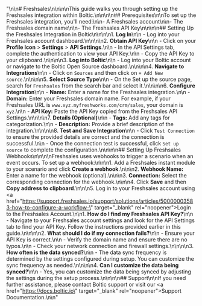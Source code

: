 "\n\n# Freshsales\n\n\n\nThis guide walks you through setting up the Freshsales integration within Boltic.\n\n\n\n## Prerequisites\n\nTo set up the Freshsales integration, you'll need:\n\n- A Freshsales account\n\n- The Freshsales domain name\n\n- The Freshsales API Key\n\n\n\n## Setting Up the Freshsales Integration in Boltic\n\n\n\n1. **Log In**\n\n   - Log into your Freshsales account dashboard.\n\n\n\n2. **Obtain API Key**\n\n   - Click on your **Profile Icon** > **Settings** > **API Settings**.\n\n   - In the API Settings tab, complete the authentication to view your API Key.\n\n   - Copy the API Key to your clipboard.\n\n\n\n3. **Log into Boltic**\n\n   - Log into your Boltic account or navigate to the Boltic Open Source dashboard.\n\n\n\n4. **Navigate to Integrations**\n\n   - Click on `Sources` and then click on `+ Add New source`.\n\n\n\n5. **Select Source Type**\n\n   - On the Set up the source page, search for `Freshsales` from the search bar and select it.\n\n\n\n6. **Configure Integration**\n\n   - **Name:** Enter a name for the Freshsales integration.\n\n   - **Domain:** Enter your Freshsales domain name. For example, if your Freshsales URL is `www.xyz.myfreshworks.com/crm/sales`, your domain is `xyz`.\n\n   - **API Key:** Paste the API Key copied from the Freshsales API Settings.\n\n\n\n7. **Details (Optional)**\n\n   - **Tags:** Add any tags for categorization.\n\n   - **Description:** Provide a brief description of the integration.\n\n\n\n8. **Test and Save Integration**\n\n   - Click `Test Connection` to ensure the provided details are correct and the connection is successful.\n\n   - Once the connection test is successful, click `Set up source` to complete the configuration.\n\n\n\n## Setting Up Freshsales Webhooks\n\n\n\nFreshsales uses webhooks to trigger a scenario when an event occurs. To set up a webhook:\n\n\n1. Add a Freshsales instant module to your scenario and click **Create a webhook**.\n\n\n2. **Webhook Name:** Enter a name for the webhook (optional).\n\n\n3. **Connection:** Select the corresponding connection for the webhook.\n\n\n4. Click **Save** and then **Copy address to clipboard**.\n\n\n5. Log in to your Freshsales account using <a href=\"https://support.freshsales.io/support/solutions/articles/50000003583-how-to-configure-a-workflow-\"  target=\"_blank\" rel=\"noopener\"><span>Login to the Freshsales Account</span></a>.\n\n1. **How do I find my Freshsales API Key?**\n\n   - Navigate to your Freshsales account settings and look for the API Settings tab to find your API Key. Follow the instructions provided earlier in this guide.\n\n\n\n2. **What should I do if my connection fails?**\n\n   - Ensure your API Key is correct.\n\n   - Verify the domain name and ensure there are no typos.\n\n   - Check your network connection and firewall settings.\n\n\n\n3. **How often is the data synced?**\n\n   - The data sync frequency is determined by the settings configured during setup. You can customize the sync frequency as needed.\n\n\n\n4. **Can I customize the data being synced?**\n\n   - Yes, you can customize the data being synced by adjusting the settings during the setup process.\n\n\n\n## Support\n\nIf you need further assistance, please contact Boltic support or visit our <a href=\"https://docs.boltic.io\" target=\"_blank\" rel=\"noopener\"><span>Support Documentation</span></a>.\n\n"